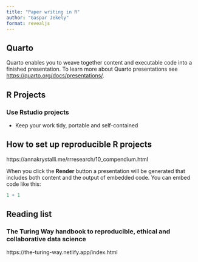```yaml
---
title: "Paper writing in R"
author: "Gaspar Jekely"
format: revealjs
---
```


## Quarto

Quarto enables you to weave together content and executable code into a finished presentation. To learn more about Quarto presentations see <https://quarto.org/docs/presentations/>.

## R Projects

### Use Rstudio projects

- Keep your work tidy, portable and self-contained


## How to set up reproducible R projects

https://annakrystalli.me/rrresearch/10_compendium.html

When you click the **Render** button a presentation will be generated that includes both content and the output of embedded code. You can embed code like this:

```r
1 + 1
```

## Reading list

### The Turing Way handbook to reproducible, ethical and collaborative data science

https://the-turing-way.netlify.app/index.html


